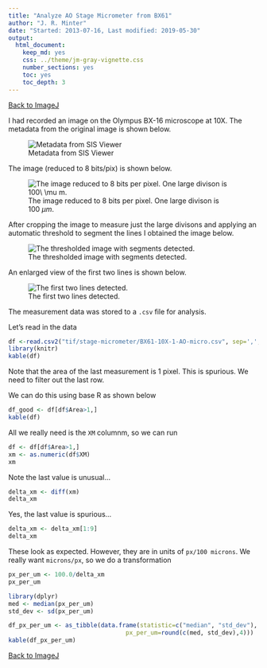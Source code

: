 ```yaml
---
title: "Analyze AO Stage Micrometer from BX61"
author: "J. R. Minter"
date: "Started: 2013-07-16, Last modified: 2019-05-30"
output:
  html_document:
    keep_md: yes
    css: ../theme/jm-gray-vignette.css
    number_sections: yes
    toc: yes
    toc_depth: 3
---
```


[Back to ImageJ](ImageJ.html)

I had recorded an image on the Olympus BX-16 microscope at 10X. The metadata
from the original image is shown below.

![Metadata from SIS Viewer](tif/stage-micrometer/BX61-10X-1-AO-micro.png)

The image (reduced to 8 bits/pix) is shown below.

![The image reduced to 8 bits per pixel. One large divison is $100\ \mu m$.](tif/stage-micrometer/BX61-10X-1-AO-micro-cal-ori.png)

After cropping the image to measure just the large divisons and applying an
automatic threshold to segment the lines I obtained the image below.


![The thresholded image with segments detected.](tif/stage-micrometer/BX61-10X-1-AO-Micro-crop-ovl.png)

An enlarged view of the first two lines is shown below.


![The first two lines detected.](tif/stage-micrometer/pair-of-line-spacings.png)

The measurement data was stored to a `.csv` file for analysis.

Let's read in the data

```r

df <-read.csv2("tif/stage-micrometer/BX61-10X-1-AO-micro.csv", sep=',', stringsAsFactors =FALSE)
library(knitr)
kable(df)

```

Note that the area of the last measurement is 1 pixel. This is spurious. We need
to filter out the last row.

We can do this using base R as shown below


```r
df_good <- df[df$Area>1,]
kable(df)
```

All we really need is the `XM` columnm, so we can run

```r

df <- df[df$Area>1,]
xm <- as.numeric(df$XM)
xm
```

Note the last value is unusual...

```r

delta_xm <- diff(xm)
delta_xm
```

Yes, the last value is spurious...

```r
delta_xm <- delta_xm[1:9]
delta_xm
```

These look as expected. However, they are in units of `px/100 microns`. We really
want `microns/px`, so we do a transformation

```r

px_per_um <- 100.0/delta_xm
px_per_um
```

```r
library(dplyr)
med <- median(px_per_um)
std_dev <- sd(px_per_um)

df_px_per_um <- as_tibble(data.frame(statistic=c("median", "std_dev"),
                                 px_per_um=round(c(med, std_dev),4)))
kable(df_px_per_um)
```



[Back to ImageJ](ImageJ.html)
